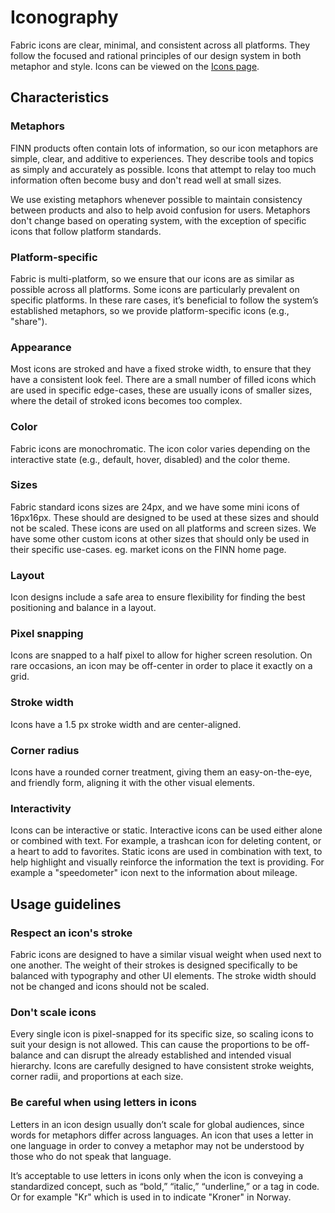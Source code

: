 # Iconography

Fabric icons are clear, minimal, and consistent across all platforms. They follow the focused and rational principles of our design system in both metaphor and style. Icons can be viewed on the [Icons page](/icons).

<AssetLinks>
  <AssetLink href="https://www.figma.com/file/pY4zC5fnUv7CPjwSrJV9nT/Fabric-Icons" />
</AssetLinks>

## Characteristics

### Metaphors

FINN products often contain lots of information, so our icon metaphors are simple, clear, and additive to experiences. They describe tools and topics as simply and accurately as possible. Icons that attempt to relay too much information often become busy and don't read well at small sizes.

We use existing metaphors whenever possible to maintain consistency between products and also to help avoid confusion for users. Metaphors don't change based on operating system, with the exception of specific icons that follow platform standards.

### Platform-specific

Fabric is multi-platform, so we ensure that our icons are as similar as possible across all platforms. Some icons are particularly prevalent on specific platforms. In these rare cases, it’s beneficial to follow the system’s established metaphors, so we provide platform-specific icons (e.g., "share").

### Appearance

Most icons are stroked and have a fixed stroke width, to ensure that they have a consistent look feel. There are a small number of filled icons which are used in specific edge-cases, these are usually icons of smaller sizes, where the detail of stroked icons becomes too complex.

### Color

Fabric icons are monochromatic. The icon color varies depending on the interactive state (e.g., default, hover, disabled) and the color theme.

### Sizes

Fabric standard icons sizes are 24px, and we have some mini icons of 16px16px. These should are designed to be used at these sizes and should not be scaled. These icons are used on all platforms and screen sizes. We have some other custom icons at other sizes that should only be used in their specific use-cases. eg. market icons on the FINN home page.

### Layout

Icon designs include a safe area to ensure flexibility for finding the best positioning and balance in a layout.

### Pixel snapping

Icons are snapped to a half pixel to allow for higher screen resolution. On rare occasions, an icon may be off-center in order to place it exactly on a grid.

### Stroke width

Icons have a 1.5 px stroke width and are center-aligned.

### Corner radius

Icons have a rounded corner treatment, giving them an easy-on-the-eye, and friendly form, aligning it with the other visual elements.

### Interactivity

Icons can be interactive or static. Interactive icons can be used either alone or combined with text. For example, a trashcan icon for deleting content, or a heart to add to favorites. Static icons are used in combination with text, to help highlight and visually reinforce the information the text is providing. For example a "speedometer" icon next to the information about mileage.

## Usage guidelines

### Respect an icon's stroke

Fabric icons are designed to have a similar visual weight when used next to one another. The weight of their strokes is designed specifically to be balanced with typography and other UI elements. The stroke width should not be changed and icons should not be scaled.

### Don't scale icons

Every single icon is pixel-snapped for its specific size, so scaling icons to suit your design is not allowed. This can cause the proportions to be off-balance and can disrupt the already established and intended visual hierarchy. Icons are carefully designed to have consistent stroke weights, corner radii, and proportions at each size.

### Be careful when using letters in icons

Letters in an icon design usually don’t scale for global audiences, since words for metaphors differ across languages. An icon that uses a letter in one language in order to convey a metaphor may not be understood by those who do not speak that language.

It’s acceptable to use letters in icons only when the icon is conveying a standardized concept, such as “bold,” “italic,” “underline,” or a tag in code. Or for example "Kr" which is used in to indicate "Kroner" in Norway.
